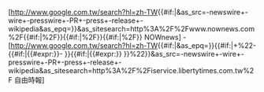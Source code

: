 <noinclude>{{Primarysources|模板中外部連結（變動結果）不能替代編輯者維持質量或品質，而仍|date=2012年5月}}{{命名}}{{expert}}</noinclude>
[http://www.google.com.tw/search?hl=zh-TW{{#if:{{{1|}}}|&as_src=-newswire+-wire+-presswire+-PR+-press+-release+-wikipedia&as_epq={{urlencode:{{{1}}}}}}}&as_sitesearch=http%3A%2F%2Fwww.nownews.com%2F{{#if:{{{2|}}}|{{{2}}}%2F}}{{#if:{{{3|}}}|{{{3}}}%2F}}{{#if:{{{4|}}}|{{{4}}}%2F}} NOWnews] - [http://www.google.com.tw/search?hl=zh-TW{{#if:{{{1|}}}|&as_epq={{urlencode:{{{1}}}}}}}{{#if:{{{2|}}}|+%22{{{2}}}-<!--{{urlencode:年}}-->{{#if:{{{3|}}}|{{#expr:{{{3}}}}}-<!--{{urlencode:月}}-->}}{{#if:{{{4|}}}|{{#expr:{{{4}}}}}<!--{{urlencode:日}}-->}}%22}}&as_src=-newswire+-wire+-presswire+-PR+-press+-release+-wikipedia&as_sitesearch=http%3A%2F%2Fiservice.libertytimes.com.tw%2F 自由時報]
<noinclude>
{{Documentation}}
</noinclude>